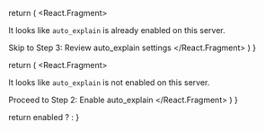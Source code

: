 
  return (
    <React.Fragment>
      <p>
        It looks like <code>auto_explain</code> is already enabled on this server.
      </p>
      <Link className="btn btn-success" to="03_review_settings">
        Skip to Step 3: Review auto_explain settings
      </Link>
    </React.Fragment>
  )
}

  return (
    <React.Fragment>
      <p>
        It looks like <code>auto_explain</code> is not enabled on this server.
      </p>
      <AutoExplainNotice />
      <Link className="btn btn-success" to="02_enable_auto_explain">
        Proceed to Step 2: Enable auto_explain
      </Link>
    </React.Fragment>
  )
}

  return enabled ? <AutoExplainEnabled /> : <AutoExplainNotEnabled />
}

<AutoExplainCheck enabled={props.autoExplainEnabled} />
